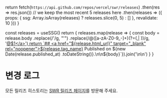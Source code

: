 
  return fetch(`https://api.github.com/repos/vercel/swr/releases`)
    .then(res => res.json())
    // we keep the most recent 5 releases here
    .then(releases => ({ props: { ssg: Array.isArray(releases) ? releases.slice(0, 5) : [] }, revalidate: 10 }))
}

  const releases = useSSG()
  return <Markdown>{
    releases.map(release => {
      const body = release.body
        .replace(/&#39;/g, "'")
        .replace(/@([a-zA-Z0-9_-]+)(?=(,| ))/g, '<a href="https://github.com/$1" target="_blank" rel="noopener">@$1</a>')
      return `## <a href="${release.html_url}" target="_blank" rel="noopener">${release.tag_name}</a> 
Published on ${new Date(release.published_at) .toDateString()}.\n\n${body}`}).join('\n\n')
  }</Markdown>
}

# 변경 로그

모든 릴리즈 히스토리는 [SWR 릴리즈 페이지](https://github.com/vercel/swr/releases)를 방문해 주세요.

<ReleasesRenderer/>
